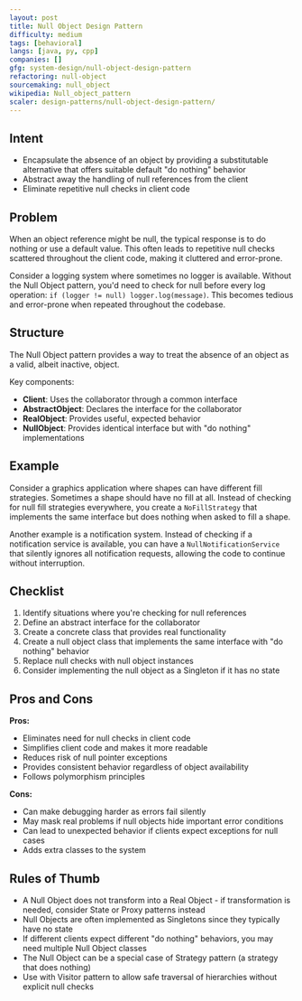 ```yaml
---
layout: post
title: Null Object Design Pattern
difficulty: medium
tags: [behavioral]
langs: [java, py, cpp]
companies: []
gfg: system-design/null-object-design-pattern
refactoring: null-object
sourcemaking: null_object
wikipedia: Null_object_pattern
scaler: design-patterns/null-object-design-pattern/
---
```


## Intent
- Encapsulate the absence of an object by providing a substitutable alternative that offers suitable default "do nothing" behavior
- Abstract away the handling of null references from the client
- Eliminate repetitive null checks in client code

## Problem

When an object reference might be null, the typical response is to do nothing or use a default value. This often leads to repetitive null checks scattered throughout the client code, making it cluttered and error-prone.

Consider a logging system where sometimes no logger is available. Without the Null Object pattern, you'd need to check for null before every log operation: `if (logger != null) logger.log(message)`. This becomes tedious and error-prone when repeated throughout the codebase.

## Structure

The Null Object pattern provides a way to treat the absence of an object as a valid, albeit inactive, object.

<MdxImage src="https://sourcemaking.com/files/v2/content/patterns/Null_Object2-2x.png" />

Key components:
- **Client**: Uses the collaborator through a common interface
- **AbstractObject**: Declares the interface for the collaborator
- **RealObject**: Provides useful, expected behavior
- **NullObject**: Provides identical interface but with "do nothing" implementations

## Example

Consider a graphics application where shapes can have different fill strategies. Sometimes a shape should have no fill at all. Instead of checking for null fill strategies everywhere, you create a `NoFillStrategy` that implements the same interface but does nothing when asked to fill a shape.

Another example is a notification system. Instead of checking if a notification service is available, you can have a `NullNotificationService` that silently ignores all notification requests, allowing the code to continue without interruption.

## Checklist

1. Identify situations where you're checking for null references
2. Define an abstract interface for the collaborator
3. Create a concrete class that provides real functionality
4. Create a null object class that implements the same interface with "do nothing" behavior
5. Replace null checks with null object instances
6. Consider implementing the null object as a Singleton if it has no state

## Pros and Cons

**Pros:**
- Eliminates need for null checks in client code
- Simplifies client code and makes it more readable
- Reduces risk of null pointer exceptions
- Provides consistent behavior regardless of object availability
- Follows polymorphism principles

**Cons:**
- Can make debugging harder as errors fail silently
- May mask real problems if null objects hide important error conditions
- Can lead to unexpected behavior if clients expect exceptions for null cases
- Adds extra classes to the system

## Rules of Thumb

- A Null Object does not transform into a Real Object - if transformation is needed, consider State or Proxy patterns instead
- Null Objects are often implemented as Singletons since they typically have no state
- If different clients expect different "do nothing" behaviors, you may need multiple Null Object classes
- The Null Object can be a special case of Strategy pattern (a strategy that does nothing)
- Use with Visitor pattern to allow safe traversal of hierarchies without explicit null checks
